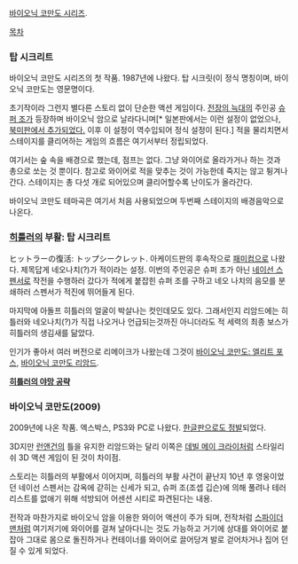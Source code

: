 [[바이오닉 코만도 시리즈]].

[[목차]]

=== 탑 시크리트 ===
바이오닉 코만도 시리즈의 첫 작품. 1987년에 나왔다. 탑 시크릿(이 정식 명칭이며, 바이오닉 코만도는 영문명이다.

초기작이라 그런지 별다른 스토리 없이 단순한 액션 게임이다. [[전장의 늑대]]의 주인공 [[슈퍼 조]]가 등장하며 바이오닉 암으로 날라다니며[* 일본판에서는 이런 설정이 없었으나, [http://netyhobby.egloos.com/5791249 북미판에서 추가되었다.] 이후 이 설정이 역수입되어 정식 설정이 된다.] 적을 물리치면서 스테이지를 클리어하는 게임의 흐름은 여기서부터 정립되었다. 

여기서는 숲 속을 배경으로 했는데, 점프는 없다. 그냥 와이어로 올라가거나 하는 것과 총으로 쏘는 것 뿐이다. 참고로 와이어로 적을 맞추는 것이 가능한데 죽지는 않고 튕겨나간다. 스테이지는 총 다섯 개로 되어있으며 클리어할수록 난이도가 올라간다. 

바이오닉 코만도 테마곡은 여기서 처음 사용되었으며 두번째 스테이지의 배경음악으로 나온다.

=== [[히틀러]]의 부활: 탑 시크리트 ===
ヒットラーの復活: トップシークレット. 아케이드판의 후속작으로 [[패미컴]]으로 나왔다. 제목답게 네오나치(?)가 적이라는 설정. 이번의 주인공은 슈퍼 조가 아닌 [[네이선 스펜서]]로 작전을 수행하러 갔다가 적에게 붙잡힌 슈퍼 조를 구하고 네오 나치의 음모를 분쇄하러 스펜서가 적진에 뛰어들게 된다.

마지막에 아돌프 히틀러의 얼굴이 박살나는 컷인데모도 있다. 그래서인지 리암드에는 히틀러와 네오나치(?)가 직접 나오거나 언급되는것까진 아니더라도 적 세력의 최종 보스가 히틀러의 생김새를 닮았다.

인기가 좋아서 여러 버전으로 리메이크가 나왔는데 그것이 [[바이오닉 코만도: 엘리트 포스]], [[바이오닉 코만도 리암드]].

'''[http://netyhobby.egloos.com/5792021 히틀러의 야망 공략]'''

=== 바이오닉 코만도(2009) ===
{{{#!html
<iframe width="560" height="315" src="//www.youtube.com/embed/tHzW7HttwII" frameborder="0" allowfullscreen></iframe>
}}}
2009년에 나온 작품. 엑스박스, PS3와 PC로 나왔다. [http://www.youtube.com/watch?v=7F30Ojdv-qg 한글판으로도 정발]되었다.

3D지만 [[런앤건]]의 틀을 유지한 리암드와는 달리 이쪽은 [[데빌 메이 크라이]]처럼 스타일리쉬 3D 액션 게임이 된 것이 차이점.

스토리는 히틀러의 부활에서 이어지며, 히틀러의 부활 사건이 끝난지 10년 후 영웅이었던 네이선 스펜서는 감옥에 갇히는 신세가 되고, 슈퍼 조(조셉 깁슨)에 의해 풀려나 테러리스트를 없애기 위해 석방되어 어센션 시티로 파견된다는 내용.

전작과 마찬가지로 바이오닉 암을 이용한 와이어 액션이 주가 되며, 전작처럼 [[스파이더맨]]처럼 여기저기에 와이어를 걸쳐 날아다니는 것도 가능하고 거기에 상대를 와이어로 붙잡아 그대로 몸으로 돌진하거나 컨테이너를 와이어로 끌어당겨 발로 걷어차거나 집어 던질 수 있게 되었다.
